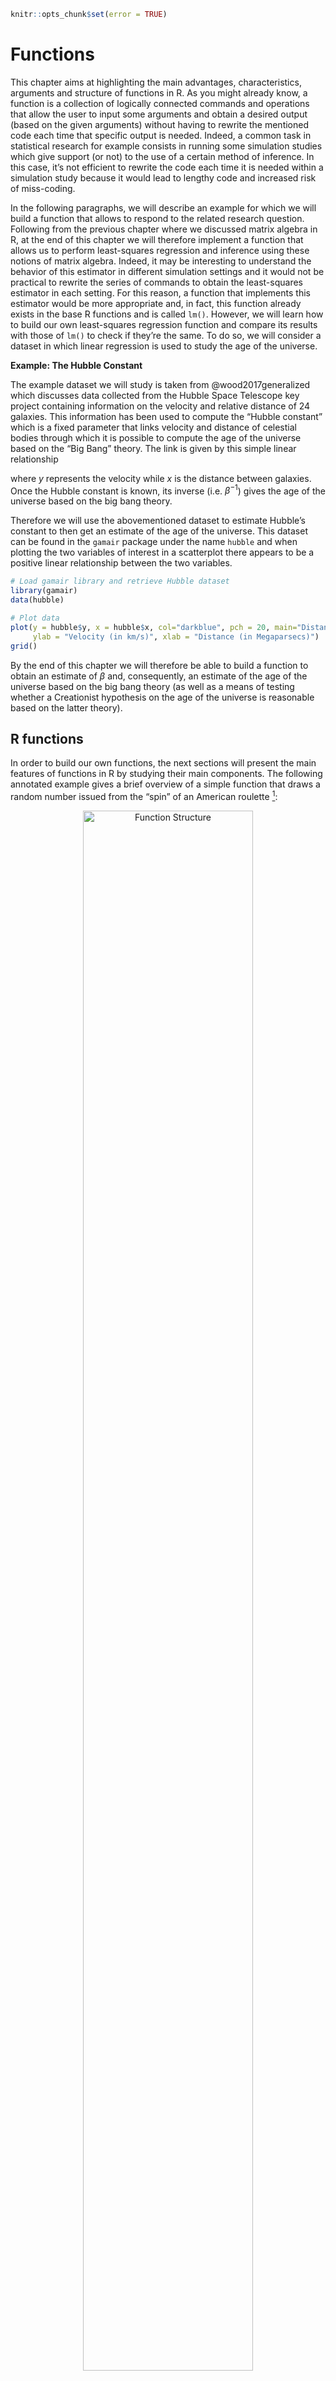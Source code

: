 ```r
knitr::opts_chunk$set(error = TRUE)
```

# Functions

This chapter aims at highlighting the main advantages, characteristics, arguments and structure of functions in R. As you might already know, a function is a collection of logically connected commands and operations that allow the user to input some arguments and obtain a desired output (based on the given arguments) without having to rewrite the mentioned code each time that specific output is needed. Indeed, a common task in statistical research for example consists in running some simulation studies which give support (or not) to the use of a certain method of inference. In this case, it's not efficient to rewrite the code each time it is needed within a simulation study because it would lead to lengthy code and increased risk of miss-coding. 

In the following paragraphs, we will describe an example for which we will build a function that allows to respond to the related research question. Following from the previous chapter where we discussed matrix algebra in R, at the end of this chapter we will therefore implement a function that allows us to perform least-squares regression and inference using these notions of matrix algebra. Indeed, it may be interesting to understand the behavior of this estimator in different simulation settings and it would not be practical to rewrite the series of commands to obtain the least-squares estimator in each setting. For this reason, a function that implements this estimator would be more appropriate and, in fact, this function already exists in the base R functions and is called `lm()`. However, we will learn how to build our own least-squares regression function and compare its results with those of `lm()` to check if they're the same. To do so, we will consider a dataset in which linear regression is used to study the age of the universe.

**Example: The Hubble Constant**

The example dataset we will study is taken from @wood2017generalized which discusses data collected from the Hubble Space Telescope key project containing information on the velocity and relative distance of 24 galaxies. This information has been used to compute the "Hubble constant" which is a fixed parameter that links velocity and distance of celestial bodies through which it is possible to compute the age of the universe based on the "Big Bang" theory. The link is given by this simple linear relationship

\begin{equation*}
  y = \beta x ,
\end{equation*}

where $y$ represents the velocity while $x$ is the distance between galaxies. Once the Hubble constant is known, its inverse (i.e. $\beta^{-1}$) gives the age of the universe based on the big bang theory. 

Therefore we will use the abovementioned dataset to estimate Hubble's constant to then get an estimate of the age of the universe. This dataset can be found in the `gamair` package under the name `hubble` and when plotting the two variables of interest in a scatterplot there appears to be a positive linear relationship between the two variables.

```r
# Load gamair library and retrieve Hubble dataset
library(gamair)
data(hubble)

# Plot data
plot(y = hubble$y, x = hubble$x, col="darkblue", pch = 20, main="Distance vs. Velocity", 
     ylab = "Velocity (in km/s)", xlab = "Distance (in Megaparsecs)")
grid()
```

By the end of this chapter we will therefore be able to build a function to obtain an estimate of $\beta$ and, consequently, an estimate of the age of the universe based on the big bang theory (as well as a means of testing whether a Creationist hypothesis on the age of the universe is reasonable based on the latter theory).

## R functions

In order to build our own functions, the next sections will present the main features of functions in R by studying their main components. The following annotated example gives a brief overview of a simple function that draws a random number issued from the "spin" of an American roulette [^1]: 

<center>![Function Structure](images/function.png){width=80%}</center>

[^1]: This scheme is inspired from diagrams by Prof. Bob Rudis and James Balamuta.

As can be noticed, we first define the name we want to give to the function. 

```block2
It is important to make sure that the function name is specific and does not correspond to other functions that may need to be used within your work session. If two functions have the same name, just as with other R objects, the function that will be used is the last one that has been defined within the R working session.
```

Once we have defined the name, we then attribute a function to this name by using the `function` syntax to which we assign some parameters (or attributes). The latter are the values or data that the user will input in order for the function to deliver the desired output. The latter is subsequently obtained through the code constituting the *body* of the function. Once the code has made the necessary computations, the function needs to know which results are to be given as an output. This can be done, for example, using the `return` syntax.

A couple of simple examples can be functions that compute the sample mean:

```r
my_mean <- function (x) {
  average <- sum(x, na.rm = T)/sum(!is.na(x))
  return(average)
}
```

or multiplies two numbers:

```r
my_prod <- function (a, b) {
  prod <- a*b
  return(prod)
}
```

Using these functions, we can compute the sample mean of the annual precipitation in US cities (that can be found in the base R dataset `precip`):

```r
my_mean(precip)
```

or the product of 265 and 83:

```r
my_prod(265, 83)
```

Having described the general structure of an R function, let us go more into detail by analysing the three main components to R functions:

- **body**: the code lines containing the commands and operations which deliver the desired output;
- **arguments**: the inputs the user gives to the function which will determine the value or type of output of a function;
- **environment**: every R function is built within an enviroment of reference from which to source possible input values and/or other functions necessary for it to work.

The next sections will therefore go more into detail regarding these components and describe how they contribute to the correct building of a function in R.

## Creating functions in R

As an example for the following sections, let us implement a function that takes two arguments and multiplies them according to the type of object they are (i.e. scalar, vector or matrix). To do so, we will first build a skeleton for this function:

```r
gen_prod <- function (...) {
  ...
}
```

As you can see, we find a name for the function we want to build, which in this case is `gen_prod`, and specify that we are going to attribute a `function` to this name. Following this assignment, we find a set of curved brackets `(...)` followed by a set of curly brackets `{...}` which should include the *arguments* and *body* of the function respectively. The next two sections will describe these two components and then discuss the third component which is the function *environment*.

### Function arguments

Before implementing a function, we first need to ask ourselves what is the basic information that we need in order to obtain the desired output. In the case of a general product, as mentioned above, the only information that is essential to perform the operation is the first element and the second element we wish to multiply. These will therefore have to be the elements we need to provide to our function in order for it to deliver the desired product and, in R, we can provide the names we want for them (say `first_arg` and `second_arg`): 

```r
gen_prod <- function (first_arg, second_arg) {
  ...
}
```

We will build this function such that the first argument has a higher (or equal) dimension than the second (e.g. the first is a vector while the second is another vector or a scalar). Let us suppose that `a = matrix(1:8, 4, 2)` is a 4 $\times$ 2 matrix and `b = matrix(8:1, 2, 4)` is a 2 $\times$ 4 matrix. Given that this is a matrix multiplication, these arguments need to be entered in the correct order (such that the dimensions correspond):

```r
gen_prod(a, b)
```

In the above syntax, we used so-called *positional matching* where arguments to the function must be entered in the same order as they are defined in the function itself. If these are entered in the wrong order the function will either give the incorrect output or give errors since the format of the input could be incompatible with the body of the function. In general, it is therefore possible to use positional matching for the first and most important arguments of a function, but it is generally suggested to use names for the arguments. For our function, we could consequently define the arguments as follows:

```r
gen_prod <- function (first_arg = matrix(rnorm(9), 3, 3), 
                      second_arg = matrix(rnorm(9), 3, 3)) {
  ...
}
```

You can notice that we assigned the value `matrix(rnorm(9), 3, 3)` to both of these variables. This is their "default" value which, if not specified otherwise, is used as input for the function (which in this case would deliver a 3 $\times$ 3 matrix result of the product of the two matrices whose elements are generated randomly from a standard normal distribution).

Supposing that we leave the arguments of the functions defined as above, there are different ways to specify these arguments. When calling a function, R first matches the arguments through *perfect matching*, meaning that it searches for the arguments matching the exact name (in our case "first_arg" and "second_arg"). Failing to match the arguments by their exact name, R then searches for the arguments through *prefix matching*, meaning that it uses the first letters of the argument names to match them. For example, we could call the function in the following manner:

```r
gen_prod(second_arg = b, first_arg = a)
```

or even

```r
gen_prod(fi = a, second = b)
```

So, as long we correctly specify the beginning of the argument's name and as long as it's not ambigiuous (meaning that its name cannot be confused with that of another argument), then it is possible to provide only part of the argument's name and R will recognise and correctly associate the provided value with the corresponding variable.

Finally, failing to match arguments in any of the above cases, R uses positional matching and therefore assigns values to the variables based on the order they have been entered when calling the function. We could therefore go back to using the function like we did at the start by specifying `gen_prod(a, b)`.

```block2
It is possible to also specify arguments in terms of the default value of other arguments. For example, we could define the arguments as follows `a = matrix(rnorm(9), 3, 3), b = 2*a`. There are many other interesting ways of specifying argument values and they can be seen, for example, in @wickham2014advanced .
```

A special framework in which to specify arguments for a general function is the case where the arguments are objects that belong to a specific class for which a base function can be used. A simple example is the "`ts`" class of objects in R for which a function exists such that the user simply needs to call the `plot()` function (without needing to know that the function behind is the `plot.ts()` function). Let us for example suppose that some function has created a matrix whose elements represent pixel intensities of an image and that this function has assigned a class to this matrix called `"pixel"`. In the following code we therefore simply assign this class to an object called `image`.

```r
image <- matrix(rgamma(100, shape = 2), 10, 10)
class(image) = "pixel"
```

If we were to plot this, we would obtain the following plot:

```r
plot(image)
```

which simply plots the values for given coordinates. Given that this is not what we want, let us create a function that allows the user to simply use the `plot()` function which automatically recognises the object and plots a heatmap of the pixel intensity:

```r
plot.pixel <- function (mat) {
  suppressWarnings(heatmap(mat, Colv=NA, Rowv=NA, labRow=NA, labCol=NA, scale='none'))
}
```

If we use the `plot()` function now, we obtain the following:

```r
plot(image)
```

which produces the desired output simply using the general-purpose function `plot()`.

To conclude, additional arguments can be left to be specified by the user. This is the case, for example, when there is the possibility of specifying arguments for other functions that are used within the function itself. This can be done by using the argument `...` which can be added to any function and will match user-specified arguments that do not match the predefined ones in the function. An example of this type of argument is again given by the base `plot()` function in R where the predefined arguments are `x` and `y` (representing the coordinates of the points in the plot) while other optional arguments, such as graphical parameters, can be added taking advantage of the `...` argument (e.g. the user could specify the argument `type = "l"` even though this is not included among the specified arguments of the function `plot()`). This argument is particularly useful when you want to obtain values for other function arguments but don't want to specify their names in advance.

### Function body

The body of a function is simply the set of instructions and (possible) other functions that use the arguments provided by the user and computes the desired output. In our case, we need to put into practice a series of tools we learned in the previous chapter (e.g. matrix operations) in order to implement a function that delivers multiplication of objects of different nature. Let us start by delivering the product of the objects `first_arg` and `second_arg`: 

```r
gen_prod <- function (first_arg = matrix(rnorm(9), 3, 3), 
                      second_arg = matrix(rnorm(9), 3, 3)) {
  first_arg%*%second_arg
}
```

If the user doesn't provide any arguments to the function, this will automatically return a 3 $\times$ 3 matrix (product of two 3 $\times$ 3 matrices built using randomly generated observations from a standard normal). Otherwise, the user can enter the elements of multiplication to obtain their output of interest. For this reason, it would be appropriate that the first and second argument given by the user had compatible dimensions. But what if the latter isn't the case? When building a function body it is important to consider the possible problems ("bugs") that could arise if the inputs the user has given cannot be managed by the body of code you have written. For example, let us suppose that the user provides two 3 $\times$ 2 matrices as the first and second arguments:

```r
gen_prod(matrix(rnorm(6), 3, 2), matrix(rnorm(6), 3, 2))
```

In this case we see that the function outputs an error and it would be appropriate to insert a checking procedure at the start of our function in order to consider all possible objects that can be multiplied and issue explanations that are useful to the user in order for them to realise what the problem is. We could therefore add a check procedure before we perform the multiplication:

```r
gen_prod <- function (first_arg = matrix(rnorm(9), 3, 3), 
                      second_arg = matrix(rnorm(9), 3, 3)) {
  if (dim(first_arg)[2] == dim(second_arg)[1]) {
    first_arg%*%second_arg
  } else {
    stop("Object dimensions are not compatible")
  }
}
```

As you can see in the example above, we have used a control statement in which we check whether the dimensions for matrix multiplication are respected. If they are, then the function returns the desired product while it returns an error message if this is not the case. The latter is done via the use of the `stop()` function which outputs the text `Error in ...: Object dimensions are not compatible` if the dimensions are not compatible:

```r
gen_prod(matrix(rnorm(9),3,3), matrix(rnorm(12),4,3))
```

When a problem is detected in the body of a function, there may not necessarily be the need to interrupt the execution of the function with an error message. Indeed, in the above example, we could allow the function to check if the number of columns in the second object is compatible with that of the first and, if so, transpose the second matrix in order to obtain the correct multiplication with a warning message notifying the user that this has been done:

```r
gen_prod <- function (first_arg = matrix(rnorm(9), 3, 3), 
                      second_arg = matrix(rnorm(9), 3, 3)) {
  if (dim(first_arg)[2] == dim(second_arg)[1]) {
    first_arg%*%second_arg
  } else {
    if (dim(first_arg)[2] == dim(second_arg)[2]) {
      warning("Second object has been transposed")
      first_arg%*%t(second_arg)
    } else {
      stop("Object dimensions are not compatible")
    }
  }
}
```

The function `warning()` therefore allows to output a result even though there can be some errors in the inputs, notifying the user of the steps made to achieve this output (please type `?message` to understand what this function allows you to do to communicate with the user). However, let us suppose that the second object entered in this function is a vector. Given our current body in the function we would get the following output:

```r
gen_prod(matrix(rnorm(9),3,3), rnorm(3))
```

We obtain this error because the function `dim()` only works on matrices (not vectors or scalars), therefore we can anticipate this problem by making sure that all objects are considered as matrices:

```r
gen_prod <- function (first_arg = matrix(rnorm(9), 3, 3), 
                      second_arg = matrix(rnorm(9), 3, 3)) {
  first_arg <- as.matrix(first_arg)
  second_arg <- as.matrix(second_arg)
  
  if (dim(first_arg)[2] == dim(second_arg)[1]) {
    first_arg%*%second_arg
  } else {
    if (dim(first_arg)[2] == dim(second_arg)[2]) {
      warning("Second object has been transposed")
      first_arg%*%t(second_arg)
    } else {
      stop("Object dimensions are not compatible")
    }
  }
}
```

which consequently gives us

```r
gen_prod(matrix(rnorm(9),3,3), rnorm(3))
```

Finally, a last check that can be made is whether the second argument is a scalar. Indeed, if the first argument is not scalar, our function would not perform a multiplication:

```r
gen_prod(matrix(rnorm(9),3,3), rnorm(1))
```

although we can always multiply a scalar by a matrix or a vector. Therefore we can add one last control statement:

```r
gen_prod <- function (first_arg = matrix(rnorm(9), 3, 3), 
                      second_arg = matrix(rnorm(9), 3, 3)) {
  first_arg <- as.matrix(first_arg)
  second_arg <- as.matrix(second_arg)

  if(dim(second_arg)[1]==1 & dim(second_arg)[2]==1) {
    first_arg*second_arg[1]
  } else {
    if (dim(first_arg)[2] == dim(second_arg)[1]) {
      first_arg%*%second_arg
    } else {
      if (dim(first_arg)[2] == dim(second_arg)[2]) {
        warning("Second object has been transposed")
        first_arg%*%t(second_arg)
      } else {
        stop("Object dimensions are not compatible")
      }
    }
  }
}
```

which allows us to have

```r
gen_prod(matrix(rnorm(9),3,3), rnorm(1))
```

```block2
Additional check procedures should be carried out in order to understand if the first object has equal or higher dimensions compared to the second (although the user should be made aware of this in the description of the function). However we leave this exercise to the reader since it would simply be redundant in the message conveyed on programming the body of a function. 
```

As you can see, the body of a function can rapidly become lengthy and complex when adding control statements and computations to it. This can become an issue if you program a complex function and then have to share it with a collaborator or modify it after some time you haven't used it. It is therefore good practice to comment your functions and make sure that the objects consisting in the output of your function are clear to someone who reads the function. In the latter case, the `return()` function makes sure that only the objects that you're interested in are returned to the user (avoiding that eventual unassigned and unimportant values are returned).

```r
gen_prod <- function (first_arg = matrix(rnorm(9), 3, 3), 
                      second_arg = matrix(rnorm(9), 3, 3)) {
  
  # Make sure that all objects are considered as matrices
  first_arg <- as.matrix(first_arg)
  second_arg <- as.matrix(second_arg)
  
  # Check if second argument is a scalar and, if so, return product (prod)
  if(dim(second_arg)[1]==1 & dim(second_arg)[2]==1) {
    prod <- first_arg*second_arg[1]
  }else{
    # Check if the objects have compatible dimensions and, if so, return product (prod)
    if (dim(first_arg)[2] == dim(second_arg)[1]) {
      prod <- first_arg%*%second_arg
    }else{
      # Check if other dimensions are compatible if the initial
      # ones are not and, if so, transpose the second object and return 
      # product (prod) with warning for the user
      if (dim(first_arg)[2] == dim(second_arg)[2]) {
        warning("Second object has been transposed")
        prod <- first_arg%*%t(second_arg)
      } else {
        # Output an error message if none of the dimensions are compatible
        stop("Object dimensions are not compatible")
      }
    }
  }
  return(prod)
}
```


<!--
### Defining your own operators using infix functions

```r
`%^%` <- function(a, b) {
  prod = a*b
  (prod > 0)*prod
}
```


```r
2 %^% 2
2 %^% -1
```

-->
## Function environment

Generally speaking, an environment is a virtual space in which certain names are associated to specific objects and values. The main characterstics of an environment are the following (see [Wickham: Environments](http://adv-r.had.co.nz/Environments.html)):

* Every name in an environment is unique
* Every environment has a parent

The second characteristic means that when working within a given environment, you're also working in an environment (parent) which includes that environment. For example, in R the usual environment one works in is the "global environment" and its parent is the last package that has been loaded in the R session while the "base environment" is a special case of the global environment and is the environment of the base package (whose parent is the empty environment).

Within this structure, also functions have their own types of environments. Based on this structure, functions will look for the names of objects (and associated values) through scoping methods that start within the function's environment and then, if these are not found, proceed to looking for the names in the parent environments. The types of environments for R functions are the following:

* Enclosing: this is the environment in which the function was created (usually the global environment) and each function only has one enclosing environment
* Binding: this is the environment in which the function is associated to a given name (usually the enclosing and binding environment are the same)
* Execution: this environment is created each time a function is called and in which the objects created by this function during execution are stored
* Calling: this environment is associated with the execution environment and reports the environment in which a function was called

First of all, the enclosing environment of a function can be found by using the `environment()` function:

```r
environment(gen_prod)
```

With this function therefore informs the user on the enclosing environment and its main difference with the binding environment consists in the fact that the first determines how to find values (lexical scoping) while the second determines how to find the function. The reason for this separation (at least one of the main reasons) lies in the need to separate package namespaces. By the latter we mean, for example, the case where packages have the same names for different functions, allowing to preserve the name of the function in the enclosing environment unless otherwise specified. An example can be given with the `var()` function (to compute the variance) which uses the `missing()` function (in the base package) to check if a value is specified as an argument to a function (check with `?missing`). Let us suppose we compute the variance of a vector:

```r
x <- c(2,4,5,3,7,9)
var(x)
```

Let us now create another function called `missing` in the global environment which takes `x` as an argument but only returns 100. After this, we execute the code above again:

```r
missing = function (x) 100
x <- c(2,4,5,3,7,9)
var(x)
```

The result is always the same although the `var()` function would have halted execution if it had considered our own `missing()` function. This is possible thanks the to the package namespace which keeps packages independent through the separate use of enclosing and binding environments.

Finally, the execution environment allows to create a temporary environment in which the function can create its objects without affecting the environment in which it is created and called. For example, suppose that we call our `gen_prod` function but, before doing so, we define an object called `prod` and assign a value to it:

```r
prod <- 1
```

We know that our `gen_prod()` function creates an object with the same name and, according to standard R programming rules, the new object with the same name should overwrite the previous one:

```r
output <- gen_prod(matrix(rnorm(100), 10, 10), matrix(rnorm(100), 10, 10))
prod
```

As can be seen, although our `gen_prod()` function defines the object `prod`, this quantity remains in the execution environment and does not affect or modify the environment in which is it called (calling environment) and is removed once the function has completed execution.




